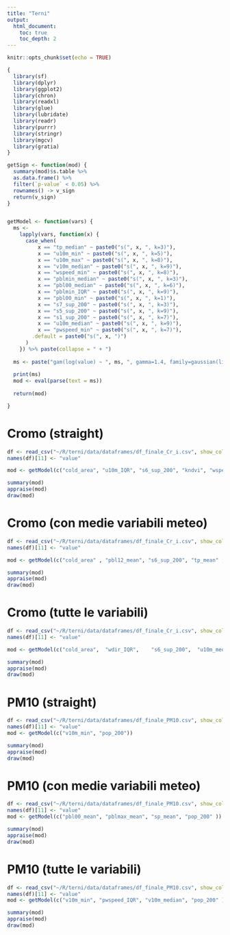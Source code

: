 ```yaml
---
title: "Terni"
output: 
  html_document:
    toc: true
    toc_depth: 2
---
```


```r
knitr::opts_chunk$set(echo = TRUE)

{
  library(sf)
  library(dplyr)
  library(ggplot2)
  library(chron)
  library(readxl)
  library(glue)
  library(lubridate)
  library(readr)
  library(purrr)
  library(stringr)
  library(mgcv)
  library(gratia)
} 

getSign <- function(mod) {
  summary(mod)$s.table %>% 
  as.data.frame() %>% 
  filter(`p-value` < 0.05) %>% 
  rownames() -> v_sign
  return(v_sign)
}


getModel <- function(vars) {
  ms <- 
    lapply(vars, function(x) {
      case_when(
          x == "tp_median" ~ paste0("s(", x, ", k=3)"),
          x == "u10m_min" ~ paste0("s(", x, ", k=5)"),
          x == "u10m_max" ~ paste0("s(", x, ", k=8)"),
          x == "v10m_median" ~ paste0("s(", x, ", k=9)"),
          x == "wspeed_min" ~ paste0("s(", x, ", k=8)"),
          x == "pblmin_median" ~ paste0("s(", x, ", k=3)"),
          x == "pbl00_median" ~ paste0("s(", x, ", k=6)"),
          x == "pblmin_IQR" ~ paste0("s(", x, ", k=9)"),
          x == "pbl00_min" ~ paste0("s(", x, ", k=1)"),
          x == "s7_sup_200" ~ paste0("s(", x, ", k=3)"),
          x == "s5_sup_200" ~ paste0("s(", x, ", k=9)"),
          x == "s1_sup_200" ~ paste0("s(", x, ", k=7)"),
          x == "u10m_median" ~ paste0("s(", x, ", k=9)"),
          x == "pwspeed_min" ~ paste0("s(", x, ", k=7)"),
        .default = paste0("s(", x, ")")
      )
    }) %>% paste(collapse = " + ") 
  
  ms <- paste("gam(log(value) ~ ", ms, ", gamma=1.4, family=gaussian(link=log), data = df)")
  
  print(ms)
  mod <- eval(parse(text = ms))
  
  return(mod)

}


```

# Cromo (straight)

```r

df <- read_csv("~/R/terni/data/dataframes/df_finale_Cr_i.csv", show_col_types = FALSE)
names(df)[11] <- "value"

mod <- getModel(c("cold_area", "u10m_IQR", "s6_sup_200", "kndvi", "wspeed_min", "s2_sup_200"))

summary(mod)
appraise(mod)
draw(mod)

```


# Cromo (con medie variabili meteo)

```r

df <- read_csv("~/R/terni/data/dataframes/df_finale_Cr_i.csv", show_col_types = FALSE)
names(df)[11] <- "value"

mod <- getModel(c("cold_area" , "pbl12_mean", "s6_sup_200", "tp_mean" ,   "kndvi" ,     "s2_sup_200", "s3_sup_200"))

summary(mod)
appraise(mod)
draw(mod)

```

# Cromo (tutte le variabili)

```r

df <- read_csv("~/R/terni/data/dataframes/df_finale_Cr_i.csv", show_col_types = FALSE)
names(df)[11] <- "value"

mod <- getModel(c("cold_area",  "wdir_IQR",    "s6_sup_200",  "u10m_median", "s1_sup_200"))

summary(mod)
appraise(mod)
draw(mod)

```

# PM10 (straight)

```r
df <- read_csv("~/R/terni/data/dataframes/df_finale_PM10.csv", show_col_types = FALSE)
names(df)[11] <- "value"
mod <- getModel(c("v10m_min", "pop_200"))

summary(mod)
appraise(mod)
draw(mod)
```

# PM10 (con medie variabili meteo)

```r
df <- read_csv("~/R/terni/data/dataframes/df_finale_PM10.csv", show_col_types = FALSE)
names(df)[11] <- "value"
mod <- getModel(c("pbl00_mean", "pblmax_mean", "sp_mean", "pop_200" ))

summary(mod)
appraise(mod)
draw(mod)
```

# PM10 (tutte le variabili)

```r
df <- read_csv("~/R/terni/data/dataframes/df_finale_PM10.csv", show_col_types = FALSE)
names(df)[11] <- "value"
mod <- getModel(c("v10m_min", "pwspeed_IQR", "v10m_median", "pop_200" ))

summary(mod)
appraise(mod)
draw(mod)
```
